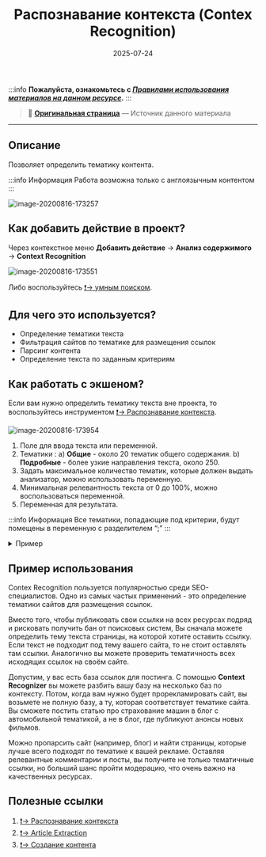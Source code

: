 ﻿---
sidebar_position: 3
title: "Распознавание контекста (Contex Recognition)"
description: "Конвертировано из HTML в MDX"
date: "2025-07-24"
converted: true
originalFile: "Распознавание контекста (Contex Recognition).txt"
targetUrl: "https://zennolab.atlassian.net/wiki/spaces/RU/pages/534085781/Contex+Recognition"
---
:::info **Пожалуйста, ознакомьтесь с [*Правилами использования материалов на данном ресурсе*](../Disclaimer).**
:::

> 🔗 **[Оригинальная страница](https://zennolab.atlassian.net/wiki/spaces/RU/pages/534085781/Contex+Recognition)** — Источник данного материала

_______________________________________________  

## Описание

Позволяет определить тематику контента.

:::info Информация
Работа возможна только с англоязычным контентом
:::

![image-20200816-173257](./assets/Contex_Recognition/Распознавание_контекста_(Contex_Recognition)_pic1.png)



## Как добавить действие в проект?

Через контекстное меню **Добавить действие** → **Анализ содержимого** → **Context Recognition**

![image-20200816-173551](./assets/Contex_Recognition/Распознавание_контекста_(Contex_Recognition)_pic2.png)



Либо воспользуйтесь [❗→ умным поиском](https://zennolab.atlassian.net/wiki/spaces/RU/pages/506200090/ProjectMaker+7#%D0%A3%D0%BC%D0%BD%D1%8B%D0%B9-%D0%BF%D0%BE%D0%B8%D1%81%D0%BA-%D0%B4%D0%B5%D0%B9%D1%81%D1%82%D0%B2%D0%B8%D0%B9 "https://zennolab.atlassian.net/wiki/spaces/RU/pages/506200090/ProjectMaker+7#%D0%A3%D0%BC%D0%BD%D1%8B%D0%B9-%D0%BF%D0%BE%D0%B8%D1%81%D0%BA-%D0%B4%D0%B5%D0%B9%D1%81%D1%82%D0%B2%D0%B8%D0%B9").

## Для чего это используется?

- Определение тематики текста
- Фильтрация сайтов по тематике для размещения ссылок
- Парсинг контента
- Определение текста по заданным критериям

## Как работать с экшеном?

Если вам нужно определить тематику текста вне проекта, то воспользуйтесь инструментом [❗→ Распознавание контекста](/wiki/spaces/RU/pages/534315397 "/wiki/spaces/RU/pages/534315397").

![image-20200816-173954](./assets/Contex_Recognition/Распознавание_контекста_(Contex_Recognition)_pic3.png)



1. Поле для ввода текста или переменной.
2. Тематики : 
a) **Общие** - около 20 тематик общего содержания.
b) **Подробные** - более узкие направления текста, около 250.
3. Задать максимальное количество тематик, которые должен выдать анализатор, можно использовать переменную.
4. Минимальная релевантность текста от 0 до 100%, можно воспользоваться переменной.
5. Переменная для результата.

:::info Информация
Все тематики, попадающие под критерии, будут помещены в переменную с разделителем “;”
:::

<details>
<summary>Пример</summary>

Спарсить текст с главной страницы сайта и определить минимум три тематики.

![image-20200816-180433](./assets/Contex_Recognition/Распознавание_контекста_(Contex_Recognition)_pic4.png)



Парсим с главной страницы сайте основную статью в переменную *text. Чтобы не искать текст на странице самому, воспользуйтесь функцией выделения главного текста на web странице. Она находится в экшене «[❗→ Выделение основной статьи](https://zennolab.atlassian.net/wiki/spaces/RU/pages/534315067/ "https://zennolab.atlassian.net/wiki/spaces/RU/pages/534315067/")».

Так как сайт имеет много тематик - указываем низкий процент релевантности.

После выполнения экшена результат попадает в переменную *tematiki.

![image-20200816-180919](./assets/Contex_Recognition/Распознавание_контекста_(Contex_Recognition)_pic5.png)



Тематики указаны через разделитель “**;**“

</details>
  

## Пример использования

Contex Recognition пользуется популярностью среди SEO-специалистов. Одно из самых частых применений - это определение тематики сайтов для размещения ссылок.

Вместо того, чтобы публиковать свои ссылки на всех ресурсах подряд и рисковать получить бан от поисковых систем, Вы сначала можете определить тему текста страницы, на которой хотите оставить ссылку. Если текст не подходит под тему вашего сайта, то не стоит оставлять там ссылки. Аналогично вы можете проверить тематичность всех исходящих ссылок на своём сайте.

Допустим, у вас есть база ссылок для постинга. С помощью **Context Recognizer** вы можете разбить вашу базу на несколько баз по контексту. Потом, когда вам нужно будет прорекламировать сайт, вы возьмете не полную базу, а ту, которая соответствует тематике сайта. Вы сможете постить статью про страхование машин в блог с автомобильной тематикой, а не в блог, где публикуют анонсы новых фильмов.

Можно пропарсить сайт (например, блог) и найти страницы, которые лучше всего подходят по тематике к вашей рекламе. Оставляя релевантные комментарии и посты, вы получите не только тематичные ссылки, но больший шанс пройти модерацию, что очень важно на качественных ресурсах.

  

## Полезные ссылки

1. [❗→ Распознавание контекста](/wiki/spaces/RU/pages/534315397 "/wiki/spaces/RU/pages/534315397")
2. [❗→ Article Extraction](https://zennolab.atlassian.net/wiki/spaces/RU/pages/534315067/Article+Extraction "https://zennolab.atlassian.net/wiki/spaces/RU/pages/534315067/Article+Extraction")
3. [❗→ Создание контента](/wiki/spaces/RU/pages/489095179 "/wiki/spaces/RU/pages/489095179")